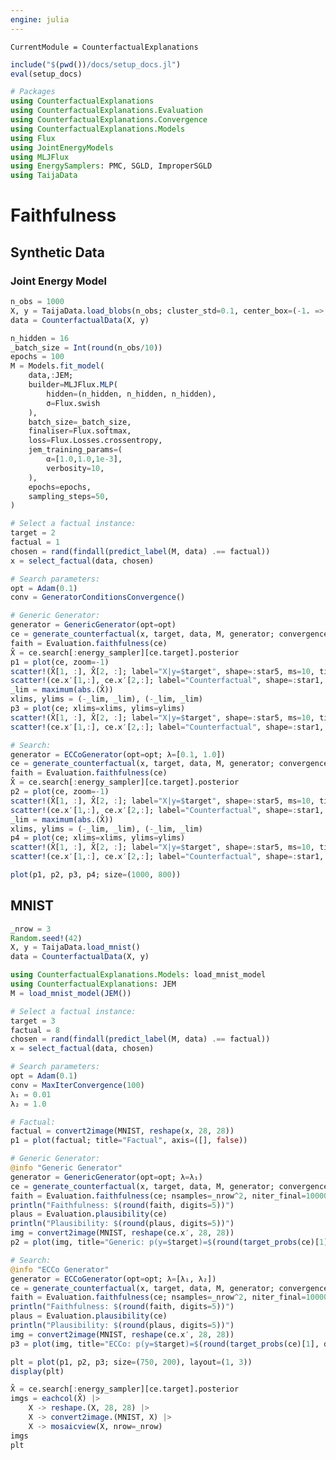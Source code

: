 ```yaml
---
engine: julia
---
```


```@meta
CurrentModule = CounterfactualExplanations 
```

```julia
include("$(pwd())/docs/setup_docs.jl")
eval(setup_docs)

# Packages
using CounterfactualExplanations
using CounterfactualExplanations.Evaluation
using CounterfactualExplanations.Convergence
using CounterfactualExplanations.Models
using Flux
using JointEnergyModels
using MLJFlux
using EnergySamplers: PMC, SGLD, ImproperSGLD
using TaijaData
```

# Faithfulness

## Synthetic Data

### Joint Energy Model

```julia
n_obs = 1000
X, y = TaijaData.load_blobs(n_obs; cluster_std=0.1, center_box=(-1. => 1.))
data = CounterfactualData(X, y)

n_hidden = 16
_batch_size = Int(round(n_obs/10))
epochs = 100
M = Models.fit_model(
    data,:JEM;
    builder=MLJFlux.MLP(
        hidden=(n_hidden, n_hidden, n_hidden), 
        σ=Flux.swish
    ),
    batch_size=_batch_size,
    finaliser=Flux.softmax,
    loss=Flux.Losses.crossentropy,
    jem_training_params=(
        α=[1.0,1.0,1e-3],
        verbosity=10,
    ),
    epochs=epochs,
    sampling_steps=50,
)
```

```julia
# Select a factual instance:
target = 2
factual = 1
chosen = rand(findall(predict_label(M, data) .== factual))
x = select_factual(data, chosen)

# Search parameters:
opt = Adam(0.1)
conv = GeneratorConditionsConvergence()

# Generic Generator:
generator = GenericGenerator(opt=opt)
ce = generate_counterfactual(x, target, data, M, generator; convergence=conv, initialization=:identity)
faith = Evaluation.faithfulness(ce)
X̂ = ce.search[:energy_sampler][ce.target].posterior
p1 = plot(ce, zoom=-1)
scatter!(X̂[1, :], X̂[2, :]; label="X|y=$target", shape=:star5, ms=10, title="Generic Generator ($(round(faith, digits=5)))", color=3, alpha=0.1)
scatter!(ce.x′[1,:], ce.x′[2,:]; label="Counterfactual", shape=:star1, ms=20, color=4)
_lim = maximum(abs.(X̂))
xlims, ylims = (-_lim, _lim), (-_lim, _lim)
p3 = plot(ce; xlims=xlims, ylims=ylims)
scatter!(X̂[1, :], X̂[2, :]; label="X|y=$target", shape=:star5, ms=10, title="Generic Generator ($(round(faith, digits=5)))", color=3, alpha=0.1)
scatter!(ce.x′[1,:], ce.x′[2,:]; label="Counterfactual", shape=:star1, ms=20, color=4)

# Search:
generator = ECCoGenerator(opt=opt; λ=[0.1, 1.0])
ce = generate_counterfactual(x, target, data, M, generator; convergence=conv, initialization=:identity)
faith = Evaluation.faithfulness(ce)
X̂ = ce.search[:energy_sampler][ce.target].posterior
p2 = plot(ce, zoom=-1)
scatter!(X̂[1, :], X̂[2, :]; label="X|y=$target", shape=:star5, ms=10, title="ECCo Generator ($(round(faith, digits=5)))", color=3, alpha=0.1)
scatter!(ce.x′[1,:], ce.x′[2,:]; label="Counterfactual", shape=:star1, ms=20, color=4)
_lim = maximum(abs.(X̂))
xlims, ylims = (-_lim, _lim), (-_lim, _lim)
p4 = plot(ce; xlims=xlims, ylims=ylims)
scatter!(X̂[1, :], X̂[2, :]; label="X|y=$target", shape=:star5, ms=10, title="ECCo Generator ($(round(faith, digits=5)))", color=3, alpha=0.1)
scatter!(ce.x′[1,:], ce.x′[2,:]; label="Counterfactual", shape=:star1, ms=20, color=4)

plot(p1, p2, p3, p4; size=(1000, 800))
```

## MNIST

```julia
_nrow = 3
Random.seed!(42)
X, y = TaijaData.load_mnist()
data = CounterfactualData(X, y)

using CounterfactualExplanations.Models: load_mnist_model
using CounterfactualExplanations: JEM
M = load_mnist_model(JEM())

# Select a factual instance:
target = 3
factual = 8
chosen = rand(findall(predict_label(M, data) .== factual))
x = select_factual(data, chosen)

# Search parameters:
opt = Adam(0.1)
conv = MaxIterConvergence(100)
λ₁ = 0.01
λ₂ = 1.0

# Factual:
factual = convert2image(MNIST, reshape(x, 28, 28))
p1 = plot(factual; title="Factual", axis=([], false))

# Generic Generator:
@info "Generic Generator"
generator = GenericGenerator(opt=opt; λ=λ₁)
ce = generate_counterfactual(x, target, data, M, generator; convergence=conv, initialization=:identity)
faith = Evaluation.faithfulness(ce; nsamples=_nrow^2, niter_final=10000)
println("Faithfulness: $(round(faith, digits=5))")
plaus = Evaluation.plausibility(ce)
println("Plausibility: $(round(plaus, digits=5))")
img = convert2image(MNIST, reshape(ce.x′, 28, 28))
p2 = plot(img, title="Generic: p(y=$target)=$(round(target_probs(ce)[1], digits=2))", axis=([], false))

# Search:
@info "ECCo Generator"
generator = ECCoGenerator(opt=opt; λ=[λ₁, λ₂])
ce = generate_counterfactual(x, target, data, M, generator; convergence=conv, initialization=:identity)
faith = Evaluation.faithfulness(ce; nsamples=_nrow^2, niter_final=10000)
println("Faithfulness: $(round(faith, digits=5))")
plaus = Evaluation.plausibility(ce)
println("Plausibility: $(round(plaus, digits=5))")
img = convert2image(MNIST, reshape(ce.x′, 28, 28))
p3 = plot(img, title="ECCo: p(y=$target)=$(round(target_probs(ce)[1], digits=2))", axis=([], false))

plt = plot(p1, p2, p3; size=(750, 200), layout=(1, 3))
display(plt)

X̂ = ce.search[:energy_sampler][ce.target].posterior 
imgs = eachcol(X̂) |>
    X -> reshape.(X, 28, 28) |>
    X -> convert2image.(MNIST, X) |>
    X -> mosaicview(X, nrow=_nrow)
imgs
plt
```

